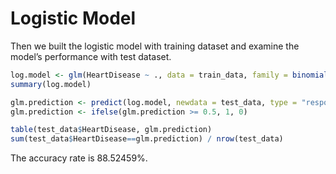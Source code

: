# Logistic Model

Then we built the logistic model with training dataset and examine the model's performance with test dataset. 
```r
log.model <- glm(HeartDisease ~ ., data = train_data, family = binomial(link = 'logit'))
summary(log.model)

glm.prediction <- predict(log.model, newdata = test_data, type = "response")
glm.prediction <- ifelse(glm.prediction >= 0.5, 1, 0)

table(test_data$HeartDisease, glm.prediction)
sum(test_data$HeartDisease==glm.prediction) / nrow(test_data)
```

The accuracy rate is 88.52459%. 
